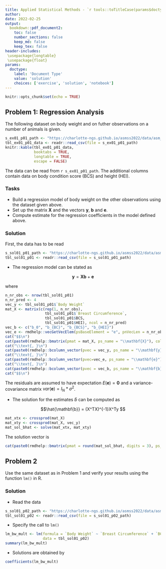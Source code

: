 ```yaml
---
title: Applied Statistical Methods - `r tools::toTitleCase(params$doctype)` 1
author: 
date: 2022-02-25
output:
  bookdown::pdf_document2:
    toc: false
    number_sections: false
    keep_md: false
    keep_tex: false
header-includes:
 \usepackage{longtable}
 \usepackage{float}
params:
  doctype:
    label: 'Document Type'
    value: 'solution'
    choices: ['exercise', 'solution', 'notebook']
---
```



```r
knitr::opts_chunk$set(echo = TRUE)
```


## Problem 1: Regression Analysis
The following dataset on body weight and on futher observations on a number of animals is given.

```r
s_ex01_p01_path <- "https://charlotte-ngs.github.io/asmss2022/data/asm_bw_mult_reg.csv"
tbl_ex01_p01_data <- readr::read_csv(file = s_ex01_p01_path)
knitr::kable(tbl_ex01_p01_data,
             booktabs = TRUE,
             longtable = TRUE,
             escape = FALSE)
```

The data can be read from `r s_ex01_p01_path`. The additional columns contain data on body condition score (BCS) and height (HEI).

### Tasks

* Build a regression model of body weight on the other observations using the dataset given above.
* Set up the matrix $\mathbf{X}$ and the vectors $\mathbf{y}$, $\mathbf{b}$ and $\mathbf{e}$.
* Compute estimate for the regression coefficients in the model defined above.


<!-- your-solution-start
### Your Solution

* Start by building the model which includes the decision of what type of components go into the vector $\mathbf{b}$. Then write down the model in matrix-vector notation.
* Determine all the components of $\mathbf{X}$, $\mathbf{y}$, $\mathbf{b}$ and $\mathbf{e}$.
* Compute the solution for $\hat{\mathbf{b}}

---  your-solution-end -->


<!-- master-solution-start -->

### Solution

First, the data has to be read

```r
s_sol01_p01_path <- "https://charlotte-ngs.github.io/asmss2022/data/asm_bw_mult_reg.csv"
tbl_sol01_p01 <- readr::read_csv(file = s_sol01_p01_path)
```

* The regression model can be stated as 

$$ \mathbf{y} = \mathbf{X}\mathbf{b} + \mathbf{e}$$

where 

```r
n_nr_obs <- nrow(tbl_sol01_p01)
n_nr_pred <- 4
vec_y <- tbl_sol01_p01$`Body Weight`
mat_X <- matrix(c(rep(1, n_nr_obs), 
                  tbl_sol01_p01$`Breast Circumference`, 
                  tbl_sol01_p01$BCS, 
                  tbl_sol01_p01$HEI), ncol = n_nr_pred)
vec_b <- c("b_0", "b_{BC}", "b_{BCS}", "b_{HEI}")
vec_e <- rmdhelp::vecGetVecElem(psBaseElement = "e", pnVecLen = n_nr_obs, psResult = "latex")
cat("$$\n")
cat(paste0(rmdhelp::bmatrix(pmat = mat_X, ps_name = "\\mathbf{X}"), collapse = ""), "\n")
cat("\\text{, }\n")
cat(paste0(rmdhelp::bcolumn_vector(pvec = vec_y, ps_name = "\\mathbf{y}"), collapse = ""), "\n")
cat("\\text{, }\n")
cat(paste0(rmdhelp::bcolumn_vector(pvec=vec_e, ps_name = "\\mathbf{e}"), collapse = ""), "\n")
cat("\\text{, }\n")
cat(paste0(rmdhelp::bcolumn_vector(pvec = vec_b, ps_name = "\\mathbf{b}"), collapse = ""), "\n")
cat("$$\n")
```

The residuals are assumed to have expectation $E(\mathbf{e}) = \mathbf{0}$ and a variance-covariance matrix $var(\mathbf{e}) = I_N * \sigma^2$. 

* The solution for the estimates $\hat{b}$ can be computed as

$$\hat{\mathbf{b}} = (X^TX)^{-1}X^Ty $$

```r
mat_xtx <- crossprod(mat_X)
mat_xty <- crossprod(mat_X, vec_y)
mat_sol_bhat <- solve(mat_xtx, mat_xty)
```

The solution vector is

```r
cat(paste0(rmdhelp::bmatrix(pmat = round(mat_sol_bhat, digits = 3), ps_name = "\\hat{b}", ps_env = "$$"), collapse = ""), "\n")
```


<!-- master-solution-end -->


## Problem 2

Use the same dataset as in Problem 1 and verify your results using the function `lm()` in R. 

<!-- your-solution-start
### Your Solution

* Read the data into a dataframe
* Use the `lm()` function which takes a formula to define the model and a dataframe
* Use the function `summary()` on the result of `lm()` to show the results

---  your-solution-end -->


<!-- master-solution-start -->

### Solution

* Read the data

```r
s_sol01_p02_path <- "https://charlotte-ngs.github.io/asmss2022/data/asm_bw_mult_reg.csv"
tbl_sol01_p02 <- readr::read_csv(file = s_sol01_p02_path)
```

* Specify the call to `lm()`

```r
lm_bw_mult <- lm(formula = `Body Weight` ~ `Breast Circumference` + `BCS` + `HEI`, 
                 data = tbl_sol01_p02)
summary(lm_bw_mult)
```

* Solutions are obtained by

```r
coefficients(lm_bw_mult)
```


<!-- master-solution-end -->
 
